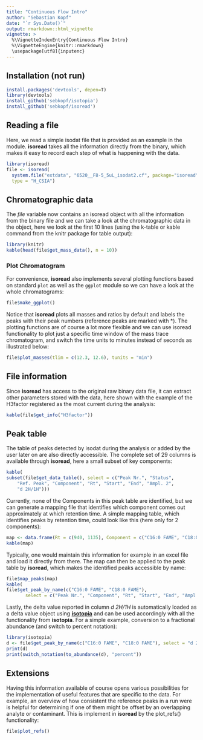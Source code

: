 ```yaml
---
title: "Continuous Flow Intro"
author: "Sebastian Kopf"
date: "`r Sys.Date()`"
output: rmarkdown::html_vignette
vignette: >
  %\VignetteIndexEntry{Continuous Flow Intro}
  %\VignetteEngine{knitr::rmarkdown}
  \usepackage[utf8]{inputenc}
---
```



## Installation (not run)

```r
install.packages('devtools', depen=T) 
library(devtools)
install_github('sebkopf/isotopia')
install_github('sebkopf/isoread')
```

## Reading a file

Here, we read a simple isodat file that is provided as an example in the module. **isoread** takes all the information directly from the binary, which makes it easy to record each step of what is happening with the data. 

```r
library(isoread)
file <- isoread(
  system.file("extdata", "6520__F8-5_5uL_isodat2.cf", package="isoread"), 
  type = "H_CSIA")
```

## Chromatographic data

The *file* variable now contains an isoread object with all the information from the binary file and we can take a look at the chromatographic data in the object, here we look at the first 10 lines (using the k-table or kable command from the knitr package for table output):

```r
library(knitr)
kable(head(file$get_mass_data(), n = 10))
```

### Plot Chromatogram

For convenience, **isoread** also implements several plotting functions based on standard ```plot``` as well as the ```ggplot``` module so we can have a look at the whole chromatograms:

```r
file$make_ggplot()
```

Notice that **isoread** plots all masses and ratios by default and labels the peaks with their peak numbers (reference peaks are marked with *). The plotting functions are of course a lot more flexible and we can use isoread functionality to plot just a specific time window of the mass trace chromatogram, and switch the time units to minutes instead of seconds as illustrated below:

```r
file$plot_masses(tlim = c(12.3, 12.6), tunits = "min")
```

## File information

Since **isoread** has access to the original raw binary data file, it can extract other parameters stored with the data, here shown with the example of the H3factor registered as the most current during the analysis:

```r
kable(file$get_info("H3factor"))
```

## Peak table

The table of peaks detected by isodat during the analysis or added by the user later on are also directly accessible. The complete set of 29 columns is available through **isoread**, here a small subset of key components:

```r
kable(
subset(file$get_data_table(), select = c("Peak Nr.", "Status", 
    "Ref. Peak", "Component", "Rt", "Start", "End", "Ampl. 2", 
    "d 2H/1H")))
```

Currently, none of the Components in this peak table are identified, but we can generate a mapping file that identifies which component comes out approximately at which retention time. A simple mapping table, which identifies peaks by retention time, could look like this (here only for 2 components):

```r
map <- data.frame(Rt = c(940, 1135), Component = c("C16:0 FAME", "C18:0 FAME"), stringsAsFactors=F)
kable(map)
```

Typically, one would maintain this information for example in an excel file and load it directly from there. The map can then be applied to the peak table by **isoread**, which makes the identified peaks accessible by name:

```r
file$map_peaks(map)
kable(
file$get_peak_by_name(c("C16:0 FAME", "C18:0 FAME"), 
       select = c("Peak Nr.", "Component", "Rt", "Start", "End", "Ampl. 2", "d 2H/1H")))
```

Lastly, the delta value reported in column *d 2H/1H* is automatically loaded as a delta value object using [**isotopia**](http://sebkopf.github.io/isotopia/) and can be used accordingly with all the functionality from **isotopia**. For a simple example, conversion to a fractional abundance (and switch to percent notation):

```r
library(isotopia)
d <- file$get_peak_by_name(c("C16:0 FAME", "C18:0 FAME"), select = "d 2H/1H")
print(d) 
print(switch_notation(to_abundance(d), "percent"))
```

## Extensions

Having this information available of course opens various possibilities for the implementation of useful features that are specific to the data. For example, an overview of how consistent the reference peaks in a run were is helpful for determining if one of them might be offset by an overlapping analyte or contaminant. This is implement in **isoread** by the plot_refs() functionality:

```r
file$plot_refs()
```

